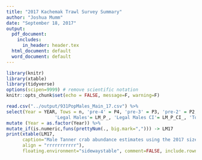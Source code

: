 ```yaml
---
title: "2017 Kachemak Trawl Survey Summary"
author: "Joshua Mumm"
date: "September 18, 2017"
output:
  pdf_document:
    includes:
      in_header: header.tex
  html_document: default
  word_document: default
---
```

```r
library(knitr)
library(xtable)
library(tidyverse)
options(scipen=9999) # remove scientific notation
knitr::opts_chunk$set(echo = FALSE, message=F, warning=F)
```


```r
read.csv("../output/931PopMales_Main_17.csv") %>%
select(Year = YEAR, Tows = n, 'pre-4' = P4, 'pre-3' = P3, 'pre-2' = P2, 'pre-1' = P1,
                  'Legal Males'= LM_P_, 'Legal Males CI'= LM_P_CI_, 'Total Males' = TM_P_, 'Total Male CI'= TM_P_CI_ ) %>%
mutate (Year = as.factor(Year)) %>%
mutate_if(is.numeric,funs(prettyNum(., big.mark=","))) -> LM17
print(xtable(LM17,
      caption="Male Tanner crab abundance estimates using the 2017 size class revisions from trawl surveys in the Southern District, 1990-2017.",
      align = "rrrrrrrrrrr"),
      floating.environment="sidewaystable", comment=FALSE, include.rownames = FALSE , caption.placement = "top", align = "rrrrrrrrrr")

```   



